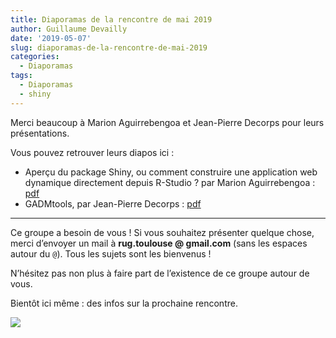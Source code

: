 ```yaml
---
title: Diaporamas de la rencontre de mai 2019
author: Guillaume Devailly
date: '2019-05-07'
slug: diaporamas-de-la-rencontre-de-mai-2019
categories:
  - Diaporamas
tags:
  - Diaporamas
  - shiny
---
```


Merci beaucoup à Marion Aguirrebengoa et Jean-Pierre Decorps pour leurs présentations.

Vous pouvez retrouver leurs diapos ici :

- Aperçu du package Shiny, ou comment construire une application web dynamique directement depuis R-Studio ? par Marion Aguirrebengoa : [pdf](/diapos/2019-05-06_shiny.pdf)
- GADMtools, par Jean-Pierre Decorps : [pdf](/diapos/2019-05-06_GADMTools.pdf)

---

Ce groupe a besoin de vous ! Si vous souhaitez présenter quelque chose, merci d’envoyer un mail
à **rug.toulouse @ gmail.com** (sans les espaces autour du `@`).
Tous les sujets sont les bienvenus !

N’hésitez pas non plus à faire part de l’existence de ce groupe autour de vous.

Bientôt ici même : des infos sur la prochaine rencontre.

![](/img/logo.svg)
